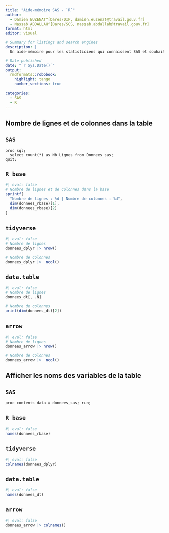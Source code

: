 ```yaml
---
title: "Aide-mémoire SAS - `R`"
author:  
  - Damien EUZENAT^[Dares/DIP, damien.euzenat@travail.gouv.fr] 
  - Nassab ABDALLAH^[Dares/SCS, nassab.abdallah@travail.gouv.fr] 
format: html
editor: visual

# Summary for listings and search engines
description: |
  Un aide-mémoire pour les statisticiens qui connaissent SAS et souhaitent travailler avec `R`.

# Date published
date: "`r Sys.Date()`"
output:
  rmdformats::robobook:
    highlight: tango
    number_sections: true
  
categories:
  - SAS
  - R
---
```



## Nombre de lignes et de colonnes dans la table


::: {.panel-tabset group="language"}

## `SAS` {.unnumbered .unlisted}

```
proc sql;
  select count(*) as Nb_Lignes from Donnees_sas;
quit;

```

## `R base` {.unnumbered .unlisted}

```r
#| eval: false
# Nombre de lignes et de colonnes dans la base
sprintf(
  "Nombre de lignes : %d | Nombre de colonnes : %d",
  dim(donnees_rbase)[1], 
  dim(donnees_rbase)[2]
)
```
## `tidyverse` {.unnumbered .unlisted} 

```r
#| eval: false
# Nombre de lignes
donnees_dplyr |> nrow()

# Nombre de colonnes
donnees_dplyr |>  ncol()
```

## `data.table` {.unnumbered .unlisted} 

```r
#| eval: false
# Nombre de lignes
donnees_dt[, .N]

# Nombre de colonnes
print(dim(donnees_dt)[2])
```

## `arrow` {.unnumbered .unlisted} 

```r
#| eval: false
# Nombre de lignes
donnees_arrow |> nrow()

# Nombre de colonnes
donnees_arrow |>  ncol()
```
:::


## Afficher les noms des variables de la table

::: {.panel-tabset group="language"}

## `SAS` {.unnumbered .unlisted}

```
proc contents data = donnees_sas; run;
```

## `R base` {.unnumbered .unlisted}

```r
#| eval: false
names(donnees_rbase)
```
## `tidyverse` {.unnumbered .unlisted} 

```r
#| eval: false
colnames(donnees_dplyr)
```

## `data.table` {.unnumbered .unlisted} 

```r
#| eval: false
names(donnees_dt)
```

## `arrow` {.unnumbered .unlisted} 

```r
#| eval: false
donnees_arrow |> colnames()
```
:::
